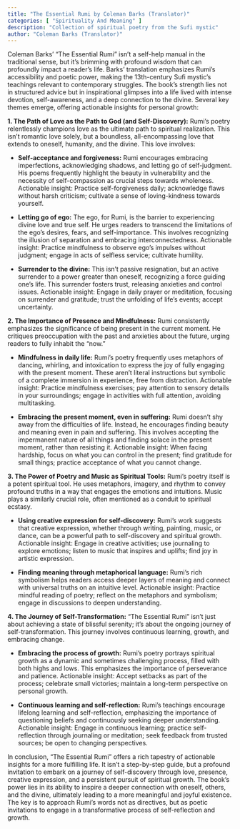 ```yaml
---
title: "The Essential Rumi by Coleman Barks (Translator)"
categories: [ "Spirituality And Meaning" ]
description: "Collection of spiritual poetry from the Sufi mystic"
author: "Coleman Barks (Translator)"
---
```

Coleman Barks' "The Essential Rumi" isn't a self-help manual in the traditional sense, but it's brimming with profound wisdom that can profoundly impact a reader's life.  Barks' translation emphasizes Rumi's accessibility and poetic power, making the 13th-century Sufi mystic's teachings relevant to contemporary struggles. The book's strength lies not in structured advice but in inspirational glimpses into a life lived with intense devotion, self-awareness, and a deep connection to the divine.  Several key themes emerge, offering actionable insights for personal growth:

**1. The Path of Love as the Path to God (and Self-Discovery):**  Rumi's poetry relentlessly champions love as the ultimate path to spiritual realization.  This isn't romantic love solely, but a boundless, all-encompassing love that extends to oneself, humanity, and the divine.  This love involves:

* **Self-acceptance and forgiveness:** Rumi encourages embracing imperfections, acknowledging shadows, and letting go of self-judgment.  His poems frequently highlight the beauty in vulnerability and the necessity of self-compassion as crucial steps towards wholeness.  Actionable insight: Practice self-forgiveness daily; acknowledge flaws without harsh criticism; cultivate a sense of loving-kindness towards yourself.

* **Letting go of ego:** The ego, for Rumi, is the barrier to experiencing divine love and true self.  He urges readers to transcend the limitations of the ego's desires, fears, and self-importance. This involves recognizing the illusion of separation and embracing interconnectedness. Actionable insight:  Practice mindfulness to observe ego's impulses without judgment; engage in acts of selfless service; cultivate humility.

* **Surrender to the divine:** This isn't passive resignation, but an active surrender to a power greater than oneself, recognizing a force guiding one's life. This surrender fosters trust, releasing anxieties and control issues. Actionable insight: Engage in daily prayer or meditation, focusing on surrender and gratitude; trust the unfolding of life's events; accept uncertainty.


**2. The Importance of Presence and Mindfulness:**  Rumi consistently emphasizes the significance of being present in the current moment.  He critiques preoccupation with the past and anxieties about the future, urging readers to fully inhabit the "now."

* **Mindfulness in daily life:** Rumi's poetry frequently uses metaphors of dancing, whirling, and intoxication to express the joy of fully engaging with the present moment.  These aren't literal instructions but symbolic of a complete immersion in experience, free from distraction. Actionable insight: Practice mindfulness exercises; pay attention to sensory details in your surroundings; engage in activities with full attention, avoiding multitasking.

* **Embracing the present moment, even in suffering:** Rumi doesn't shy away from the difficulties of life.  Instead, he encourages finding beauty and meaning even in pain and suffering.  This involves accepting the impermanent nature of all things and finding solace in the present moment, rather than resisting it. Actionable insight: When facing hardship, focus on what you can control in the present; find gratitude for small things; practice acceptance of what you cannot change.


**3. The Power of Poetry and Music as Spiritual Tools:**  Rumi's poetry itself is a potent spiritual tool.  He uses metaphors, imagery, and rhythm to convey profound truths in a way that engages the emotions and intuitions.  Music plays a similarly crucial role, often mentioned as a conduit to spiritual ecstasy.

* **Using creative expression for self-discovery:** Rumi's work suggests that creative expression, whether through writing, painting, music, or dance, can be a powerful path to self-discovery and spiritual growth. Actionable insight:  Engage in creative activities; use journaling to explore emotions; listen to music that inspires and uplifts; find joy in artistic expression.

* **Finding meaning through metaphorical language:**  Rumi’s rich symbolism helps readers access deeper layers of meaning and connect with universal truths on an intuitive level.  Actionable insight: Practice mindful reading of poetry; reflect on the metaphors and symbolism; engage in discussions to deepen understanding.


**4. The Journey of Self-Transformation:**  "The Essential Rumi" isn't just about achieving a state of blissful serenity; it's about the ongoing journey of self-transformation.  This journey involves continuous learning, growth, and embracing change.

* **Embracing the process of growth:** Rumi's poetry portrays spiritual growth as a dynamic and sometimes challenging process, filled with both highs and lows. This emphasizes the importance of perseverance and patience. Actionable insight:  Accept setbacks as part of the process; celebrate small victories; maintain a long-term perspective on personal growth.

* **Continuous learning and self-reflection:**  Rumi’s teachings encourage lifelong learning and self-reflection, emphasizing the importance of questioning beliefs and continuously seeking deeper understanding. Actionable insight:  Engage in continuous learning; practice self-reflection through journaling or meditation; seek feedback from trusted sources; be open to changing perspectives.


In conclusion, "The Essential Rumi" offers a rich tapestry of actionable insights for a more fulfilling life.  It isn't a step-by-step guide, but a profound invitation to embark on a journey of self-discovery through love, presence, creative expression, and a persistent pursuit of spiritual growth.  The book's power lies in its ability to inspire a deeper connection with oneself, others, and the divine, ultimately leading to a more meaningful and joyful existence.  The key is to approach Rumi's words not as directives, but as poetic invitations to engage in a transformative process of self-reflection and growth.

